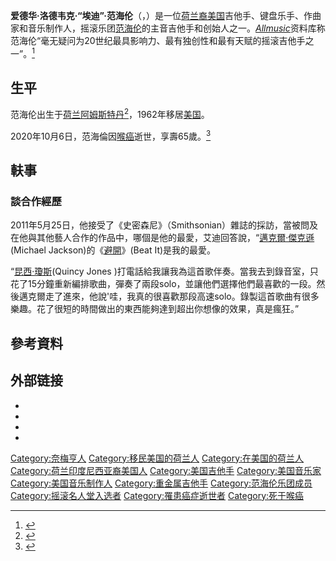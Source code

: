 {{noteTA
|G1=Music
|T=zh-cn:埃迪·范海伦;zh-tw:艾迪·范海倫;
|1=zh-cn:埃迪·范海伦;zh-tw:艾迪·范海倫; 
|2=zh-cn:埃迪;zh-tw:艾迪; 
}}
{{藝人
| Name       = 埃迪·范海伦<br />Eddie van Halen
| Img        = Eddie Van Halen (1993).jpg
| Img_capt   = 范海伦在1993年[[艾美奖|艾美奖]]
| Img_size   = 
| Landscape  = 
| Background = non_vocal_instrumentalist
| Birth_name = Edward Lodewijk van Halen
| Alias      = 
| Born       = {{Birth date|mf=yes|1955|1|26}} <br />{{NLD}}[[阿姆斯特丹|阿姆斯特丹]]
| death_date = {{death date and age|mf=yes|2020|10|06|1955|1|26}}
| death_place = {{USA}}[[加利福尼亞州|加利福尼亞州]][[聖塔莫尼卡|聖塔莫尼卡]]
| 死因        = [[喉癌|喉癌]]
| Instrument  = [[吉他|吉他]]、[[贝斯吉他|贝斯]]、[[键盘乐器|键盘乐器]]、[[钢琴|钢琴]]、[[声乐|声乐]]
| Genre       = [[摇滚乐|摇滚乐]]、[[硬式摇滚|硬式摇滚]]、[[重金属音乐|重金属音乐]]
| Occupation  = [[音乐家|音乐家]]、[[作曲家|作曲家]]
| Years_active = 1967年至2020年
| Label       = [[Warner_Bros._Records|Warner Bros.]]
| Associated_acts = [[范海伦|范海伦]]
| URL          = {{url|http://www.van-halen.com/}}
| Notable_instruments = "''[[Frankenstrat|Frankenstrat]]''"<br />[[Music_Man_(company)|Music Man signature model]]<br />[[Peavey_Guitars|Peavey Wolfgang]]
}}
'''爱德华·洛德韦克·“埃迪”·范海伦'''（{{lang-nl|'''Edward Lodewijk "Eddie" van Halen'''}}，{{bd|1955年|1月26日|2020年|10月6日|catIdx=Van Halen}}）是一位[[荷兰裔美国人|荷兰裔美国]]吉他手、键盘乐手、作曲家和音乐制作人，摇滚乐团[[范海伦|范海伦]]的主音吉他手和创始人之一。''[[Allmusic|Allmusic]]''资料库称范海伦“毫无疑问为20世纪最具影响力、最有独创性和最有天赋的摇滚吉他手之一”。<ref name="All Music Guide - Eddie Van Halen">{{Cite web|title=allmusic ((( Eddie Van Halen > Overview )))|url=http://www.allmusic.com/artist/eddie-van-halen-p133912|accessdate=|work=|archive-date=2011-06-28|archive-url=https://web.archive.org/web/20110628172330/http://www.allmusic.com/artist/eddie-van-halen-p133912|dead-url=no}}</ref>

== 生平 ==
范海伦出生于[[荷兰|荷兰]][[阿姆斯特丹|阿姆斯特丹]]<ref>{{Cite web|title="Het Parool, geboorteregister van Amsterdam: Edward L. van Halen".|url=https://www.delpher.nl/nl/kranten/view?coll=ddd&identifier=ABCDDD:010830689:mpeg21:a0195|accessdate=|work=|archive-date=2020-10-14|archive-url=https://web.archive.org/web/20201014115923/https://www.delpher.nl/nl/kranten/view?identifier=ABCDDD:010830689:mpeg21:a0195&coll=ddd|dead-url=no}}</ref>，1962年移居[[美国|美国]]。

2020年10月6日，范海倫因[[喉癌|喉癌]]逝世，享壽65歲。<ref>{{cite news |author1=Steve Appleford |title=Eddie Van Halen, grinning guitar god for a rock generation, dies at 65 |url=https://www.latimes.com/obituaries/story/2020-10-06/eddie-van-halen-guitar-dies-65 |accessdate=2020-10-06 |work=[[洛杉磯時報|LA Times]] |date=2020-10-06 |archive-date=2020-10-06 |archive-url=https://web.archive.org/web/20201006203121/https://www.latimes.com/obituaries/story/2020-10-06/eddie-van-halen-guitar-dies-65 |dead-url=no }}</ref>

== 䡍事 ==
=== 談合作經歷 ===
2011年5月25日，他接受了《史密森尼》（Smithsonian）雜誌的採訪，當被問及在他與其他藝人合作的作品中，哪個是他的最愛，艾迪回答說，“[[邁克爾·傑克遜|邁克爾·傑克遜]](Michael Jackson)的《[[避開|避開]]》(Beat It)是我的最愛。 

“[[昆西·瓊斯|昆西·瓊斯]](Quincy Jones )打電話給我讓我為這首歌伴奏。當我去到錄音室，只花了15分鐘重新編排歌曲，彈奏了兩段solo，並讓他們選擇他們最喜歡的一段。然後邁克爾走了進來，他說'哇，我真的很喜歡那段高速solo。錄製這首歌曲有很多樂趣。花了很短的時間做出的東西能夠達到超出你想像的效果，真是瘋狂。”

== 參考資料 ==
{{reflist}}

== 外部链接 ==
{{commonscat}}
{{wikiquotelang|en|Eddie Van Halen}}
* {{official}}
* {{twitter}}
* {{facebook}}
* {{Imdb}}

{{Portal bar|音樂|人物}}
{{范·海伦}}
{{摇滚名人堂2007届入选者}}

{{Authority control}}
{{DEFAULTSORT:Van Halen, Eddie}}
[[Category:奈梅亨人|Category:奈梅亨人]]
[[Category:移民美国的荷兰人|Category:移民美国的荷兰人]]
[[Category:在美国的荷兰人|Category:在美国的荷兰人]]
[[Category:荷兰印度尼西亚裔美国人|Category:荷兰印度尼西亚裔美国人]]
[[Category:美国吉他手|Category:美国吉他手]]
[[Category:美国音乐家|Category:美国音乐家]]
[[Category:美国音乐制作人|Category:美国音乐制作人]]
[[Category:重金属吉他手|Category:重金属吉他手]]
[[Category:范海伦乐团成员|Category:范海伦乐团成员]]
[[Category:摇滚名人堂入选者|Category:摇滚名人堂入选者]]
[[Category:罹患癌症逝世者|Category:罹患癌症逝世者]]
[[Category:死于喉癌|Category:死于喉癌]]